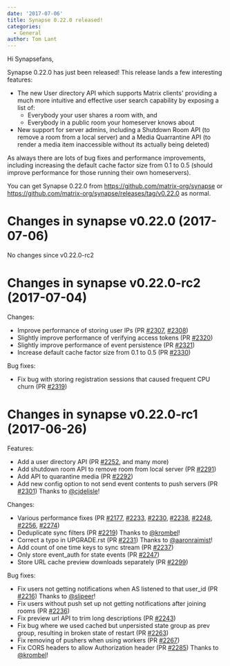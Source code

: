 ```yaml
---
date: '2017-07-06'
title: Synapse 0.22.0 released!
categories:
  - General
author: Tom Lant
---
```


Hi Synapsefans,

Synapse 0.22.0 has just been released! This release lands a few interesting features:
<ul>
 	<li>The new User directory API which supports Matrix clients' providing a much more intuitive and effective user search capability by exposing a list of:
<ul>
 	<li>Everybody your user shares a room with, and</li>
 	<li>Everybody in a public room your homeserver knows about</li>
</ul>
</li>
 	<li>New support for server admins, including a Shutdown Room API (to remove a room from a local server) and a Media Quarrantine API (to render a media item inaccessible without its actually being deleted)</li>
</ul>
As always there are lots of bug fixes and performance improvements, including increasing the default cache factor size from 0.1 to 0.5 (should improve performance for those running their own homeservers).

You can get Synapse 0.22.0 from <a href="https://github.com/matrix-org/synapse">https://github.com/matrix-org/synapse</a> or <a href="https://github.com/matrix-org/synapse/releases/tag/v0.22.0">https://github.com/matrix-org/synapse/releases/tag/v0.22.0</a> as normal.
<h1>Changes in synapse v0.22.0 (2017-07-06)</h1>
No changes since v0.22.0-rc2
<h1>Changes in synapse v0.22.0-rc2 (2017-07-04)</h1>
Changes:
<ul>
 	<li>Improve performance of storing user IPs (PR <a class="issue-link js-issue-link" href="https://github.com/matrix-org/synapse/pull/2307" data-url="https://github.com/matrix-org/synapse/issues/2307" data-id="238837177" data-error-text="Failed to load issue title" data-permission-text="Issue title is private">#2307</a>, <a class="issue-link js-issue-link" href="https://github.com/matrix-org/synapse/pull/2308" data-url="https://github.com/matrix-org/synapse/issues/2308" data-id="238864014" data-error-text="Failed to load issue title" data-permission-text="Issue title is private">#2308</a>)</li>
 	<li>Slightly improve performance of verifying access tokens (PR <a class="issue-link js-issue-link" href="https://github.com/matrix-org/synapse/pull/2320" data-url="https://github.com/matrix-org/synapse/issues/2320" data-id="239486219" data-error-text="Failed to load issue title" data-permission-text="Issue title is private">#2320</a>)</li>
 	<li>Slightly improve performance of event persistence (PR <a class="issue-link js-issue-link" href="https://github.com/matrix-org/synapse/pull/2321" data-url="https://github.com/matrix-org/synapse/issues/2321" data-id="239502265" data-error-text="Failed to load issue title" data-permission-text="Issue title is private">#2321</a>)</li>
 	<li>Increase default cache factor size from 0.1 to 0.5 (PR <a class="issue-link js-issue-link" href="https://github.com/matrix-org/synapse/pull/2330" data-url="https://github.com/matrix-org/synapse/issues/2330" data-id="240356521" data-error-text="Failed to load issue title" data-permission-text="Issue title is private">#2330</a>)</li>
</ul>
Bug fixes:
<ul>
 	<li>Fix bug with storing registration sessions that caused frequent CPU churn
(PR <a class="issue-link js-issue-link" href="https://github.com/matrix-org/synapse/pull/2319" data-url="https://github.com/matrix-org/synapse/issues/2319" data-id="239472982" data-error-text="Failed to load issue title" data-permission-text="Issue title is private">#2319</a>)</li>
</ul>
<h1>Changes in synapse v0.22.0-rc1 (2017-06-26)</h1>
Features:
<ul>
 	<li>Add a user directory API (PR <a class="issue-link js-issue-link" href="https://github.com/matrix-org/synapse/pull/2252" data-url="https://github.com/matrix-org/synapse/issues/2252" data-id="232602331" data-error-text="Failed to load issue title" data-permission-text="Issue title is private">#2252</a>, and many more)</li>
 	<li>Add shutdown room API to remove room from local server (PR <a class="issue-link js-issue-link" title="Add shutdown room API" href="https://github.com/matrix-org/synapse/pull/2291" data-id="236863021" data-error-text="Failed to load issue title" data-permission-text="Issue title is private">#2291</a>)</li>
 	<li>Add API to quarantine media (PR <a class="issue-link js-issue-link" href="https://github.com/matrix-org/synapse/pull/2292" data-url="https://github.com/matrix-org/synapse/issues/2292" data-id="236951215" data-error-text="Failed to load issue title" data-permission-text="Issue title is private">#2292</a>)</li>
 	<li>Add new config option to not send event contents to push servers (PR <a class="issue-link js-issue-link" title="Add configuration parameter to allow redaction of content from push m…" href="https://github.com/matrix-org/synapse/pull/2301" data-id="238111730" data-error-text="Failed to load issue title" data-permission-text="Issue title is private">#2301</a>)
Thanks to <a class="user-mention" href="https://github.com/cjdelisle">@cjdelisle</a>!</li>
</ul>
Changes:
<ul>
 	<li>Various performance fixes (PR <a class="issue-link js-issue-link" href="https://github.com/matrix-org/synapse/pull/2177" data-url="https://github.com/matrix-org/synapse/issues/2177" data-id="225644418" data-error-text="Failed to load issue title" data-permission-text="Issue title is private">#2177</a>, <a class="issue-link js-issue-link" href="https://github.com/matrix-org/synapse/pull/2233" data-url="https://github.com/matrix-org/synapse/issues/2233" data-id="229717425" data-error-text="Failed to load issue title" data-permission-text="Issue title is private">#2233</a>, <a class="issue-link js-issue-link" href="https://github.com/matrix-org/synapse/pull/2230" data-url="https://github.com/matrix-org/synapse/issues/2230" data-id="229354438" data-error-text="Failed to load issue title" data-permission-text="Issue title is private">#2230</a>, <a class="issue-link js-issue-link" href="https://github.com/matrix-org/synapse/pull/2238" data-url="https://github.com/matrix-org/synapse/issues/2238" data-id="230015890" data-error-text="Failed to load issue title" data-permission-text="Issue title is private">#2238</a>, <a class="issue-link js-issue-link" href="https://github.com/matrix-org/synapse/pull/2248" data-url="https://github.com/matrix-org/synapse/issues/2248" data-id="231384660" data-error-text="Failed to load issue title" data-permission-text="Issue title is private">#2248</a>, <a class="issue-link js-issue-link" href="https://github.com/matrix-org/synapse/pull/2256" data-url="https://github.com/matrix-org/synapse/issues/2256" data-id="234157222" data-error-text="Failed to load issue title" data-permission-text="Issue title is private">#2256</a>,
<a class="issue-link js-issue-link" href="https://github.com/matrix-org/synapse/pull/2274" data-url="https://github.com/matrix-org/synapse/issues/2274" data-id="235482780" data-error-text="Failed to load issue title" data-permission-text="Issue title is private">#2274</a>)</li>
 	<li>Deduplicate sync filters (PR <a class="issue-link js-issue-link" href="https://github.com/matrix-org/synapse/pull/2219" data-url="https://github.com/matrix-org/synapse/issues/2219" data-id="228004726" data-error-text="Failed to load issue title" data-permission-text="Issue title is private">#2219</a>) Thanks to <a class="user-mention" href="https://github.com/krombel">@krombel</a>!</li>
 	<li>Correct a typo in UPGRADE.rst (PR <a class="issue-link js-issue-link" href="https://github.com/matrix-org/synapse/pull/2231" data-url="https://github.com/matrix-org/synapse/issues/2231" data-id="229539435" data-error-text="Failed to load issue title" data-permission-text="Issue title is private">#2231</a>) Thanks to <a class="user-mention" href="https://github.com/aaronraimist">@aaronraimist</a>!</li>
 	<li>Add count of one time keys to sync stream (PR <a class="issue-link js-issue-link" href="https://github.com/matrix-org/synapse/pull/2237" data-url="https://github.com/matrix-org/synapse/issues/2237" data-id="229999204" data-error-text="Failed to load issue title" data-permission-text="Issue title is private">#2237</a>)</li>
 	<li>Only store event_auth for state events (PR <a class="issue-link js-issue-link" href="https://github.com/matrix-org/synapse/pull/2247" data-url="https://github.com/matrix-org/synapse/issues/2247" data-id="231038843" data-error-text="Failed to load issue title" data-permission-text="Issue title is private">#2247</a>)</li>
 	<li>Store URL cache preview downloads separately (PR <a class="issue-link js-issue-link" href="https://github.com/matrix-org/synapse/pull/2299" data-url="https://github.com/matrix-org/synapse/issues/2299" data-id="238100783" data-error-text="Failed to load issue title" data-permission-text="Issue title is private">#2299</a>)</li>
</ul>
Bug fixes:
<ul>
 	<li>Fix users not getting notifications when AS listened to that user_id (PR
<a class="issue-link js-issue-link" href="https://github.com/matrix-org/synapse/pull/2216" data-url="https://github.com/matrix-org/synapse/issues/2216" data-id="227919645" data-error-text="Failed to load issue title" data-permission-text="Issue title is private">#2216</a>) Thanks to <a class="user-mention" href="https://github.com/slipeer">@slipeer</a>!</li>
 	<li>Fix users without push set up not getting notifications after joining rooms
(PR <a class="issue-link js-issue-link" href="https://github.com/matrix-org/synapse/pull/2236" data-url="https://github.com/matrix-org/synapse/issues/2236" data-id="229977772" data-error-text="Failed to load issue title" data-permission-text="Issue title is private">#2236</a>)</li>
 	<li>Fix preview url API to trim long descriptions (PR <a class="issue-link js-issue-link" href="https://github.com/matrix-org/synapse/pull/2243" data-url="https://github.com/matrix-org/synapse/issues/2243" data-id="230506502" data-error-text="Failed to load issue title" data-permission-text="Issue title is private">#2243</a>)</li>
 	<li>Fix bug where we used cached but unpersisted state group as prev group,
resulting in broken state of restart (PR <a class="issue-link js-issue-link" href="https://github.com/matrix-org/synapse/pull/2263" data-url="https://github.com/matrix-org/synapse/issues/2263" data-id="234489302" data-error-text="Failed to load issue title" data-permission-text="Issue title is private">#2263</a>)</li>
 	<li>Fix removing of pushers when using workers (PR <a class="issue-link js-issue-link" title="Fix removing of pushers when using workers" href="https://github.com/matrix-org/synapse/pull/2267" data-id="234785628" data-error-text="Failed to load issue title" data-permission-text="Issue title is private">#2267</a>)</li>
 	<li>Fix CORS headers to allow Authorization header (PR <a class="issue-link js-issue-link" title="allow Authorization header" href="https://github.com/matrix-org/synapse/pull/2285" data-id="236427727" data-error-text="Failed to load issue title" data-permission-text="Issue title is private">#2285</a>) Thanks to <a class="user-mention" href="https://github.com/krombel">@krombel</a>!</li>
</ul>
&nbsp;